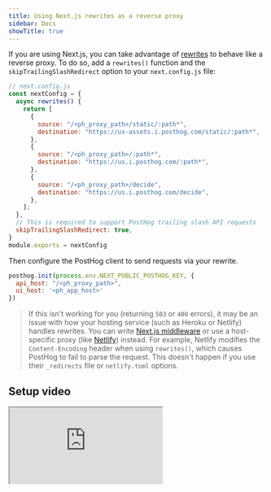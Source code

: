 ```yaml
---
title: Using Next.js rewrites as a reverse proxy
sidebar: Docs
showTitle: true
---
```



<ProxyWarning />

<RegionWarning />

<ProxyPathNamesWarning />

If you are using Next.js, you can take advantage of [rewrites](https://nextjs.org/docs/api-reference/next.config.js/rewrites) to behave like a reverse proxy. To do so, add a `rewrites()` function and the `skipTrailingSlashRedirect` option to your `next.config.js` file: 

```js
// next.config.js
const nextConfig = {
  async rewrites() {
    return [
      {
        source: "/<ph_proxy_path>/static/:path*",
        destination: "https://us-assets.i.posthog.com/static/:path*",
      },
      {
        source: "/<ph_proxy_path>/:path*",
        destination: "https://us.i.posthog.com/:path*",
      },
      {
        source: "/<ph_proxy_path>/decide",
        destination: "https://us.i.posthog.com/decide",
      },
    ];
  },
  // This is required to support PostHog trailing slash API requests
  skipTrailingSlashRedirect: true, 
}
module.exports = nextConfig
```

Then configure the PostHog client to send requests via your rewrite.

```js
posthog.init(process.env.NEXT_PUBLIC_POSTHOG_KEY, {
  api_host: "/<ph_proxy_path>",
  ui_host: '<ph_app_host>'
})
```

> If this isn't working for you (returning `503` or `400` errors), it may be an issue with how your hosting service (such as Heroku or Netlify) handles rewrites. You can write [Next.js middleware](/docs/advanced/proxy/nextjs-middleware) or use a host-specific proxy (like [Netlify](/docs/advanced/proxy/netlify)) instead.
> For example, Netlify modifies the `Content-Encoding` header when using `rewrites()`, which causes PostHog to fail to parse the request. This doesn't happen if you use their `_redirects` file or `netlify.toml` options.

## Setup video

<iframe
  src="https://www.youtube-nocookie.com/embed/MD-jI2moPV0"
  className="rounded shadow-xl"
/>